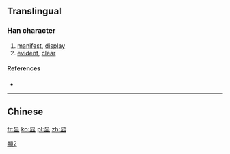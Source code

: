 {{also|顯}}
==Translingual==
{{ja-forms|[[顕]]|显|[[顯]]}}

===Han character===
{{Han char|rn=72|rad=日|as=05|sn=9|four=|canj=日廿金 (ATC)|ids=⿱[[日]][[业]]}}

# [[manifest]], [[display]]
# [[evident]], [[clear]]

====References====
* {{Han ref|kx=0494.181|hdz=21499.100|uh=663E|ud=26174}}

----

==Chinese==
{{zh-see|顯}}

[[Category:CJKV characters simplified differently in Japan and China|顯2]]

[[fr:显]]
[[ko:显]]
[[pl:显]]
[[zh:显]]